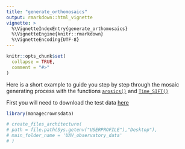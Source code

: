 ```yaml
---
title: "generate_orthomosaics"
output: rmarkdown::html_vignette
vignette: >
  %\VignetteIndexEntry{generate_orthomosaics}
  %\VignetteEngine{knitr::rmarkdown}
  %\VignetteEncoding{UTF-8}
---
```


```r
knitr::opts_chunk$set(
  collapse = TRUE,
  comment = "#>"
)
```

Here is a short example to guide you step by step through the mosaic generating process with the functions [`arosics()`](https://hugolblc.github.io/managecrownsdata/reference/arosics.html) and [`Time_SIFT()`](https://hugolblc.github.io/managecrownsdata/reference/Time_SIFT.html) 

First you will need to download the test data [here](https://filesender.renater.fr/?s=download&token=4aaa362c-5f9e-4f58-93f9-b4f995cbfcba)


```r
library(managecrownsdata)

# create_files_architecture(
# path = file.path(Sys.getenv("USERPROFILE"),"Desktop"),
# main_folder_name = 'UAV_observatory_data'
# )
```
